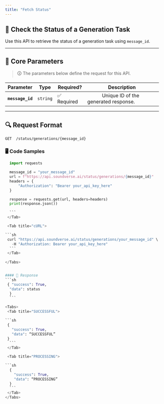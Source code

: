 ```yaml
---
title: "Fetch Status"
---
```



## 📌 Check the Status of a Generation Task  
Use this API to retrieve the status of a generation task using `message_id`.

---

## 🔹 **Core Parameters**  
> 🛈 The parameters below define the request for this API.

| Parameter  | Type      | Required? | Description |
|------------|----------|-----------|-------------|
| **`message_id`**  | `string`  | ✅ Required |  &#x2003;&emsp;&emsp;Unique ID of the generated response. |

---

## 🔍 **Request Format**  

```http
GET  /status/generations/{message_id}
```


### 🖥️ Code Samples

<Tabs>
  <Tab title="Python">
  
  ```python
    import requests

    message_id = "your_message_id"
    url = f"https://api.soundverse.ai/status/generations/{message_id}"
    headers = {
        "Authorization": "Bearer your_api_key_here"
    }

    response = requests.get(url, headers=headers)
    print(response.json())

    ```
   </Tab>

   <Tab title="cURL">
  
  ```sh
   curl "https://api.soundverse.ai/status/generations/your_message_id" \
     -H "Authorization: Bearer your_api_key_here"
    ```
   </Tab>
   
</Tabs>


#### 📌 Response
  ```sh
   { "success": True,
    "data": status
    }
    ```

<Tabs>
   <Tab title="SUCCESSFUL">
  
  ```sh
   { 
     "success": True,
     "data": “SUCCESSFUL”
   }
    ```
   </Tab>

   <Tab title="PROCESSING">
  
  ```sh
    {
      "success": True,
      "data": “PROCESSING”
    }
    ```
   </Tab>
</Tabs>